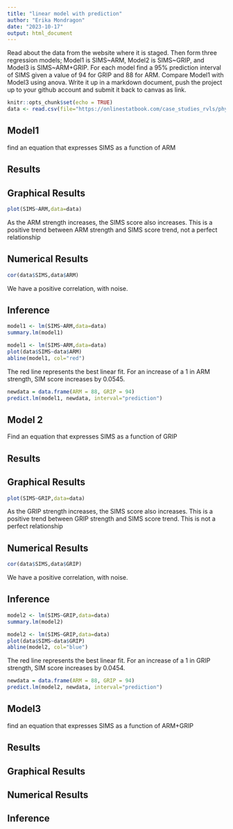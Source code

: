 ```yaml
---
title: "linear model with prediction"
author: "Erika Mondragon"
date: "2023-10-17"
output: html_document
---
```


Read about the data from the website where it is staged.  Then form three regression models; Model1 is SIMS~ARM, Model2 is SIMS~GRIP, and Model3 is SIMS~ARM+GRIP. For each model find a 95% prediction interval of SIMS given a value of 94  for GRIP and 88 for ARM. Compare Model1 with Model3 using anova. Write it up in a markdown document, push the project up to your github account and submit it back to canvas as link. 


```r
knitr::opts_chunk$set(echo = TRUE)
data <- read.csv(file="https://onlinestatbook.com/case_studies_rvls/physical_strength/data.txt",sep="",header=TRUE) 
```


## Model1
find an equation that expresses SIMS as a function of ARM

## Results

## Graphical Results

```r
plot(SIMS~ARM,data=data)
```

As the ARM strength increases, the SIMS score also increases. This is a positive trend between ARM strength and SIMS score trend, not a perfect relationship

## Numerical Results 

```r
cor(data$SIMS,data$ARM)
```

We have a positive correlation, with noise. 

## Inference

```r
model1 <- lm(SIMS~ARM,data=data)
summary.lm(model1)
```


```r
model1 <- lm(SIMS~ARM,data=data)
plot(data$SIMS~data$ARM)
abline(model1, col="red")
```

The red line represents the best linear fit. For an increase of a 1 in ARM strength, SIM score increases by 0.0545. 

```r
newdata = data.frame(ARM = 88, GRIP = 94)
predict.lm(model1, newdata, interval="prediction")
```


## Model 2

Find an equation that expresses SIMS as a function of GRIP



## Results

## Graphical Results

```r
plot(SIMS~GRIP,data=data)
```

As the GRIP strength increases, the SIMS score also increases. This is a positive trend between GRIP strength and SIMS score trend. This is not a perfect relationship


## Numerical Results

```r
cor(data$SIMS,data$GRIP)
```

We have a positive correlation, with noise. 

## Inference 

```r
model2 <- lm(SIMS~GRIP,data=data)
summary.lm(model2)
```



```r
model2 <- lm(SIMS~GRIP,data=data)
plot(data$SIMS~data$GRIP)
abline(model2, col="blue")
```

The red line represents the best linear fit. For an increase of a 1 in GRIP strength, SIM score increases by 0.0454. 


```r
newdata = data.frame(ARM = 88, GRIP = 94)
predict.lm(model2, newdata, interval="prediction")
```

## Model3

find an equation that expresses SIMS as a function of ARM+GRIP

## Results

## Graphical Results

## Numerical Results

## Inference